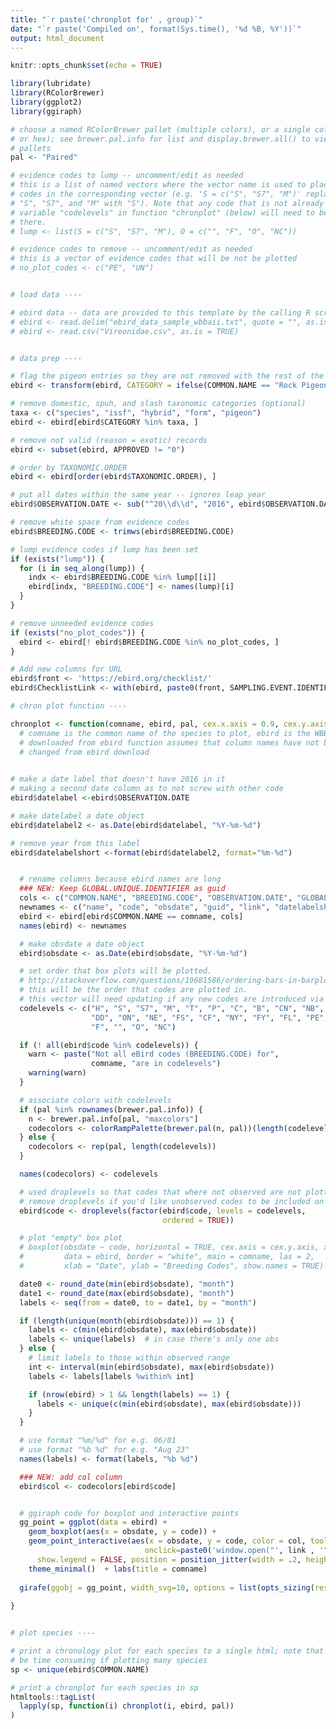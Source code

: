 ---
title: "`r paste('chronplot for' , group)`"
date: "`r paste('Compiled on', format(Sys.time(), '%d %B, %Y'))`"
output: html_document
---

```{r setup, include=FALSE}
knitr::opts_chunk$set(echo = TRUE)
```

```{r load, echo=FALSE, message=FALSE}
library(lubridate)
library(RColorBrewer)
library(ggplot2)
library(ggiraph)

# choose a named RColorBrewer pallet (multiple colors), or a single color (name
# or hex); see brewer.pal.info for list and display.brewer.all() to view all
# pallets
pal <- "Paired"

# evidence codes to lump -- uncomment/edit as needed
# this is a list of named vectors where the vector name is used to place all
# codes in the corresponding vector (e.g. 'S = c("S", "S7", "M")' replaces all
# "S", "S7", and "M" with "S"). Note that any code that is not already in
# variable "codelevels" in function "chronplot" (below) will need to be added
# there.
# lump <- list(S = c("S", "S7", "M"), O = c("", "F", "O", "NC"))

# evidence codes to remove -- uncomment/edit as needed
# this is a vector of evidence codes that will be not be plotted
# no_plot_codes <- c("PE", "UN")


# load data ----

# ebird data -- data are provided to this template by the calling R script
# ebird <- read.delim("ebird_data_sample_wbbaii.txt", quote = "", as.is = TRUE)
# ebird <- read.csv("Vireonidae.csv", as.is = TRUE)


# data prep ----

# flag the pigeon entries so they are not removed with the rest of the domestics
ebird <- transform(ebird, CATEGORY = ifelse(COMMON.NAME == "Rock Pigeon", "pigeon", CATEGORY))

# remove domestic, spuh, and slash taxonomic categories (optional)
taxa <- c("species", "issf", "hybrid", "form", "pigeon")
ebird <- ebird[ebird$CATEGORY %in% taxa, ]

# remove not valid (reason = exotic) records
ebird <- subset(ebird, APPROVED != "0")

# order by TAXONOMIC.ORDER
ebird <- ebird[order(ebird$TAXONOMIC.ORDER), ]

# put all dates within the same year -- ignores leap year
ebird$OBSERVATION.DATE <- sub("^20\\d\\d", "2016", ebird$OBSERVATION.DATE)

# remove white space from evidence codes
ebird$BREEDING.CODE <- trimws(ebird$BREEDING.CODE)

# lump evidence codes if lump has been set
if (exists("lump")) {
  for (i in seq_along(lump)) {
    indx <- ebird$BREEDING.CODE %in% lump[[i]]
    ebird[indx, "BREEDING.CODE"] <- names(lump)[i]
  }
}

# remove unneeded evidence codes
if (exists("no_plot_codes")) {
  ebird <- ebird[! ebird$BREEDING.CODE %in% no_plot_codes, ]
}

# Add new columns for URL
ebird$front <- 'https://ebird.org/checklist/'
ebird$ChecklistLink <- with(ebird, paste0(front, SAMPLING.EVENT.IDENTIFIER))

# chron plot function ----

chronplot <- function(comname, ebird, pal, cex.x.axis = 0.9, cex.y.axis = 0.8) {
  # comname is the common name of the species to plot, ebird is the WBBA data
  # downloaded from ebird function assumes that column names have not been
  # changed from ebird download
  

# make a date label that doesn't have 2016 in it
# making a second date column as to not screw with other code
ebird$datelabel <-ebird$OBSERVATION.DATE 

# make datelabel a date object
ebird$datelabel2 <- as.Date(ebird$datelabel, "%Y-%m-%d")

# remove year from this label
ebird$datelabelshort <-format(ebird$datelabel2, format="%m-%d")


  # rename columns because ebird names are long
  ### NEW: Keep GLOBAL.UNIQUE.IDENTIFIER as guid
  cols <- c("COMMON.NAME", "BREEDING.CODE", "OBSERVATION.DATE", "GLOBAL.UNIQUE.IDENTIFIER", "ChecklistLink", "datelabelshort")
  newnames <- c("name", "code", "obsdate", "guid", "link", "datelabelshort")
  ebird <- ebird[ebird$COMMON.NAME == comname, cols]
  names(ebird) <- newnames

  # make obsdate a date object
  ebird$obsdate <- as.Date(ebird$obsdate, "%Y-%m-%d")

  # set order that box plots will be plotted.
  # http://stackoverflow.com/questions/19681586/ordering-bars-in-barplot
  # this will be the order that codes are plotted in.
  # this vector will need updating if any new codes are introduced via "lump".
  codelevels <- c("H", "S", "S7", "M", "T", "P", "C", "B", "CN", "NB", "A", "N",
                  "DD", "ON", "NE", "FS", "CF", "NY", "FY", "FL", "PE", "UN",
                  "F", "", "O", "NC")

  if (! all(ebird$code %in% codelevels)) {
    warn <- paste("Not all eBird codes (BREEDING.CODE) for",
                  comname, "are in codelevels")
    warning(warn)
  }

  # associate colors with codelevels
  if (pal %in% rownames(brewer.pal.info)) {
    n <- brewer.pal.info[pal, "maxcolors"]
    codecolors <- colorRampPalette(brewer.pal(n, pal))(length(codelevels))
  } else {
    codecolors <- rep(pal, length(codelevels))
  }

  names(codecolors) <- codelevels

  # used droplevels so that codes that where not observed are not plotted;
  # remove droplevels if you'd like unobserved codes to be included on the plot
  ebird$code <- droplevels(factor(ebird$code, levels = codelevels,
                                  ordered = TRUE))

  # plot "empty" box plot
  # boxplot(obsdate ~ code, horizontal = TRUE, cex.axis = cex.y.axis, xaxt = "n",
  #         data = ebird, border = "white", main = comname, las = 2,
  #         xlab = "Date", ylab = "Breeding Codes", show.names = TRUE)

  date0 <- round_date(min(ebird$obsdate), "month")
  date1 <- round_date(max(ebird$obsdate), "month")
  labels <- seq(from = date0, to = date1, by = "month")

  if (length(unique(month(ebird$obsdate))) == 1) {
    labels <- c(min(ebird$obsdate), max(ebird$obsdate))
    labels <- unique(labels)  # in case there's only one obs
  } else {
    # limit labels to those within observed range
    int <- interval(min(ebird$obsdate), max(ebird$obsdate))
    labels <- labels[labels %within% int]

    if (nrow(ebird) > 1 && length(labels) == 1) {
      labels <- unique(c(min(ebird$obsdate), max(ebird$obsdate)))
    }
  }

  # use format "%m/%d" for e.g. 06/01
  # use format "%b %d" for e.g. "Aug 23"
  names(labels) <- format(labels, "%b %d")

  ### NEW: add col column
  ebird$col <- codecolors[ebird$code]


  # ggiraph code for boxplot and interactive points
  gg_point = ggplot(data = ebird) +
    geom_boxplot(aes(x = obsdate, y = code)) +
    geom_point_interactive(aes(x = obsdate, y = code, color = col, tooltip = datelabelshort, data_id = datelabelshort,
                              onclick=paste0('window.open("', link , '", "_blank")')),
      show.legend = FALSE, position = position_jitter(width = .2, height = .2)) +
    theme_minimal()  + labs(title = comname)
  
  girafe(ggobj = gg_point, width_svg=10, options = list(opts_sizing(rescale = TRUE)))
  
}


# plot species ----

# print a chronology plot for each species to a single html; note that this can
# be time consuming if plotting many species
sp <- unique(ebird$COMMON.NAME)

# print a chronplot for each species in sp
htmltools::tagList(
  lapply(sp, function(i) chronplot(i, ebird, pal))
)
```
